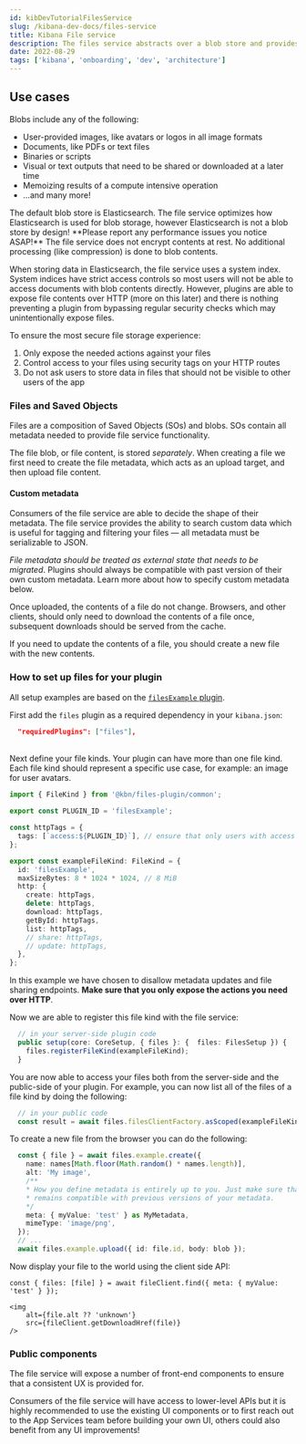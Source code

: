 ```yaml
---
id: kibDevTutorialFilesService
slug: /kibana-dev-docs/files-service
title: Kibana File service
description: The files service abstracts over a blob store and provides CRUD functionality for blobs.
date: 2022-08-29
tags: ['kibana', 'onboarding', 'dev', 'architecture']
---
```


## Use cases

Blobs include any of the following:

* User-provided images, like avatars or logos in all image formats
* Documents, like PDFs or text files
* Binaries or scripts
* Visual or text outputs that need to be shared or downloaded at a later time
* Memoizing results of a compute intensive operation
* ...and many more!

<DocCallOut title="Note on performance">
  The default blob store is Elasticsearch. The file service optimizes how Elasticsearch is used for blob storage, however Elasticsearch is not a blob store by design! **Please report any performance issues you notice ASAP!**
</DocCallOut>

<DocCallOut title="A few notes on security">
  The file service does not encrypt contents at rest. No additional processing (like compression) is done to blob contents.

  When storing data in Elasticsearch, the file service uses a system index. System indices have strict access controls so most users will not be able to access documents with blob contents directly. However, plugins are able to expose file contents over HTTP (more on this later) and there is nothing preventing a plugin from bypassing regular security checks which may unintentionally expose files.

  To ensure the most secure file storage experience:

  1. Only expose the needed actions against your files
  2. Control access to your files using security tags on your HTTP routes
  3. Do not ask users to store data in files that should not be visible to other users of the app
</DocCallOut>

### Files and Saved Objects

Files are a composition of Saved Objects (SOs) and blobs. SOs contain all metadata needed to provide file service functionality.

The file blob, or file content, is stored _separately_. When creating a file we first need to create the file metadata, which acts as an upload target, and then upload file content.

#### Custom metadata

Consumers of the file service are able to decide the shape of their metadata. The file service provides the ability to search custom data which is useful for tagging and filtering your files &mdash; all metadata must be serializable to JSON.

_File metadata should be treated as external state that needs to be migrated_. Plugins should always be compatible with past version of their own custom metadata. Learn more about how to specify custom metadata below.

<DocCallOut title="File contents are immutable">
  Once uploaded, the contents of a file do not change. Browsers, and other clients, should only need to download the contents of a file once, subsequent downloads should be served from the cache.

  If you need to update the contents of a file, you should create a new file with the new contents.
</DocCallOut>

### How to set up files for your plugin

All setup examples are based on the [`filesExample` plugin](https://github.com/elastic/kibana/blob/d431e87f7ff43833bff085e5bb5b2ab603bfa05d/x-pack/examples/files_example/README.md).

First add the  `files` plugin as a required dependency in your  `kibana.json`:

```json
  "requiredPlugins": ["files"],
```
<br />
Next define your file kinds. Your plugin can have more than one file kind. Each file kind should represent a specific use case, for example: an image for user avatars.

```ts
import { FileKind } from '@kbn/files-plugin/common';

export const PLUGIN_ID = 'filesExample';

const httpTags = {
  tags: [`access:${PLUGIN_ID}`], // ensure that only users with access to this plugin can files of this kind
};

export const exampleFileKind: FileKind = {
  id: 'filesExample',
  maxSizeBytes: 8 * 1024 * 1024, // 8 MiB
  http: {
    create: httpTags,
    delete: httpTags,
    download: httpTags,
    getById: httpTags,
    list: httpTags,
    // share: httpTags,
    // update: httpTags,
  },
};
```

In this example we have chosen to disallow metadata updates and file sharing endpoints. **Make sure that you only expose the actions you need over HTTP**.

Now we are able to register this file kind with the file service:

```ts
  // in your server-side plugin code
  public setup(core: CoreSetup, { files }: {  files: FilesSetup }) {
    files.registerFileKind(exampleFileKind);
  }
```

You are now able to access your files both from the server-side and the public-side of your plugin. For example, you can now list all of the files of a file kind by doing the following:

```ts
  // in your public code
  const result = await files.filesClientFactory.asScoped(exampleFileKind.id).list();
```

To create a new file from the browser you can do the following:

```ts
  const { file } = await files.example.create({
    name: names[Math.floor(Math.random() * names.length)],
    alt: 'My image',
    /**
    * How you define metadata is entirely up to you. Just make sure that your application
    * remains compatible with previous versions of your metadata.
    */
    meta: { myValue: 'test' } as MyMetadata,
    mimeType: 'image/png',
  });
  // ...
  await files.example.upload({ id: file.id, body: blob });
```

Now display your file to the world using the client side API:

```tsx
const { files: [file] } = await fileClient.find({ meta: { myValue: 'test' } });

<img
    alt={file.alt ?? 'unknown'}
    src={fileClient.getDownloadHref(file)}
/>
```

### Public components

<DocCallOut title="Under construction 🚧" color="warning">
  The file service will expose a number of front-end components to ensure that a consistent UX is provided for.

  Consumers of the file service will have access to lower-level APIs but it is highly recommended to use the existing UI components or to first reach out to the App Services team before building your own UI, others could also benefit from any UI improvements!
</DocCallOut>


